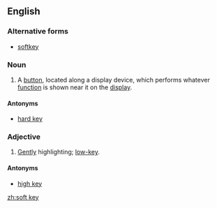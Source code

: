 ==English==

===Alternative forms===
* [[softkey]]

===Noun===
{{en-noun|head=[[soft]] [[key]]}}
{{wikipedia}}
# {{context|electronics|lang=en}} A [[button]], located along a display device, which performs whatever [[function]] is shown near it on the [[display]].

====Antonyms====
* {{sense|a button}} [[hard key]]

===Adjective===
{{en-adj|-}}

# {{context|film|of lighting|lang=en}} [[gentle|Gently]] highlighting; [[low-key]].

====Antonyms====
* {{sense|kind of lighting}} [[high key]]

[[zh:soft key]]
